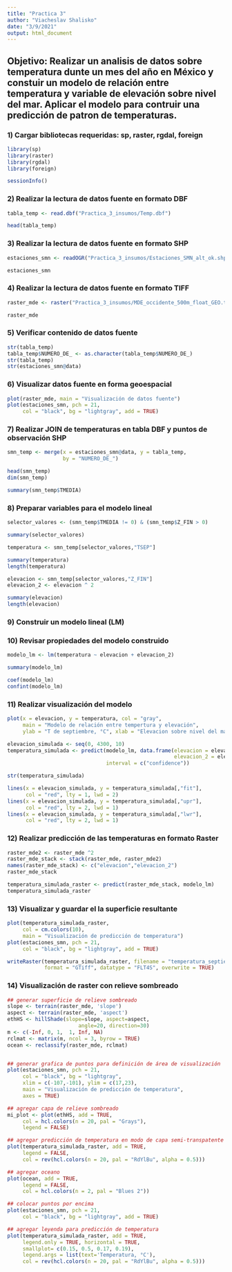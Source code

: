 ---
title: "Practica 3"
author: "Viacheslav Shalisko"
date: "3/9/2021"
output: html_document
---

## Objetivo: Realizar un analisis de datos sobre temperatura dunte un mes del año en México y constuir un modelo de relación entre temperatura y variable de elevación sobre nivel del mar. Aplicar el modelo para contruir una predicción de patron de temperaturas.

### 1) Cargar bibliotecas requeridas: sp, raster, rgdal, foreign

```{r}
library(sp)
library(raster)
library(rgdal)
library(foreign)

sessionInfo()
```

### 2) Realizar la lectura de datos fuente en formato DBF

```{r}
tabla_temp <- read.dbf("Practica_3_insumos/Temp.dbf")

head(tabla_temp)
```

### 3) Realizar la lectura de datos fuente en formato SHP

```{r}
estaciones_smn <- readOGR("Practica_3_insumos/Estaciones_SMN_alt_ok.shp")

estaciones_smn
```

### 4) Realizar la lectura de datos fuente en formato TIFF

```{r}
raster_mde <- raster("Practica_3_insumos/MDE_occidente_500m_float_GEO.tif")

raster_mde
```

### 5) Verificar contenido de datos fuente

```{r}
str(tabla_temp)
tabla_temp$NUMERO_DE_ <- as.character(tabla_temp$NUMERO_DE_)
str(tabla_temp)
str(estaciones_smn@data)
```

### 6) Visualizar datos fuente en forma geoespacial

```{r fig.width = 8, fig.height = 9}
plot(raster_mde, main = "Visualización de datos fuente")
plot(estaciones_smn, pch = 21, 
     col = "black", bg = "lightgray", add = TRUE)
```

### 7) Realizar JOIN de temperaturas en tabla DBF y puntos de observación SHP

```{r}
smn_temp <- merge(x = estaciones_smn@data, y = tabla_temp,
                  by = "NUMERO_DE_")

head(smn_temp)
dim(smn_temp)

summary(smn_temp$TMEDIA)
```

### 8) Preparar variables para el modelo lineal

```{r}
selector_valores <- (smn_temp$TMEDIA != 0) & (smn_temp$Z_FIN > 0)

summary(selector_valores)

temperatura <- smn_temp[selector_valores,"TSEP"]

summary(temperatura)
length(temperatura)

elevacion <- smn_temp[selector_valores,"Z_FIN"]
elevacion_2 <- elevacion ^ 2

summary(elevacion)
length(elevacion)
```

### 9) Construir un modelo lineal (LM)

### 10) Revisar propiedades del modelo construido

```{r}
modelo_lm <- lm(temperatura ~ elevacion + elevacion_2)

summary(modelo_lm)

coef(modelo_lm)
confint(modelo_lm)
```

### 11) Realizar visualización del modelo

```{r  fig.width = 8, fig.height = 6}
plot(x = elevacion, y = temperatura, col = "gray",
     main = "Modelo de relación entre tempertura y elevación",
     ylab = "T de septiembre, °C", xlab = "Elevacion sobre nivel del mar, m")

elevacion_simulada <- seq(0, 4300, 10)
temperatura_simulada <- predict(modelo_lm, data.frame(elevacion = elevacion_simulada, 
                                                      elevacion_2 = elevacion_simulada^2),
                                interval = c("confidence"))

str(temperatura_simulada)

lines(x = elevacion_simulada, y = temperatura_simulada[,"fit"], 
      col = "red", lty = 1, lwd = 2)
lines(x = elevacion_simulada, y = temperatura_simulada[,"upr"], 
      col = "red", lty = 2, lwd = 1)
lines(x = elevacion_simulada, y = temperatura_simulada[,"lwr"], 
      col = "red", lty = 2, lwd = 1)


```

### 12) Realizar predicción de las temperaturas en formato Raster

```{r}
raster_mde2 <- raster_mde ^2
raster_mde_stack <- stack(raster_mde, raster_mde2)
names(raster_mde_stack) <- c("elevacion","elevacion_2")
raster_mde_stack

temperatura_simulada_raster <- predict(raster_mde_stack, modelo_lm)
temperatura_simulada_raster
```

### 13) Visualizar y guardar el la superficie resultante

```{r fig.width = 8, fig.height = 9}
plot(temperatura_simulada_raster, 
     col = cm.colors(10),
     main = "Visualización de predicción de temperatura")
plot(estaciones_smn, pch = 21, 
     col = "black", bg = "lightgray", add = TRUE)

writeRaster(temperatura_simulada_raster, filename = "temperatura_septiembre.tif",
            format = "GTiff", datatype = "FLT4S", overwrite = TRUE)
```

### 14) Visualización de raster con relieve sombreado

```{r fig.width = 8, fig.height = 9}
## generar superficie de relieve sombreado
slope <- terrain(raster_mde, 'slope')
aspect <- terrain(raster_mde, 'aspect')
ethHS <- hillShade(slope=slope, aspect=aspect,
                       angle=20, direction=30)
m <- c(-Inf, 0, 1,  1, Inf, NA)
rclmat <- matrix(m, ncol = 3, byrow = TRUE)
ocean <- reclassify(raster_mde, rclmat)


## generar grafica de puntos para definición de área de visualización
plot(estaciones_smn, pch = 21,
     col = "black", bg = "lightgray",
     xlim = c(-107,-101), ylim = c(17,23),
     main = "Visualización de predicción de temperatura",
     axes = TRUE)

## agregar capa de relieve sombreado
mi_plot <- plot(ethHS, add = TRUE,
     col = hcl.colors(n = 20, pal = "Grays"), 
     legend = FALSE)

## agregar predicción de temperatura en modo de capa semi-transpatente
plot(temperatura_simulada_raster, add = TRUE, 
     legend = FALSE,
     col = rev(hcl.colors(n = 20, pal = "RdYlBu", alpha = 0.5)))

## agregar oceano 
plot(ocean, add = TRUE, 
     legend = FALSE, 
     col = hcl.colors(n = 2, pal = "Blues 2"))

## colocar puntos por encima
plot(estaciones_smn, pch = 21, 
     col = "black", bg = "lightgray", add = TRUE)

## agregar leyenda para predicción de temperatura
plot(temperatura_simulada_raster, add = TRUE, 
     legend.only = TRUE, horizontal = TRUE,
     smallplot= c(0.15, 0.5, 0.17, 0.19),
     legend.args = list(text='Temperatura, °C'),
     col = rev(hcl.colors(n = 20, pal = "RdYlBu", alpha = 0.5)))

```

